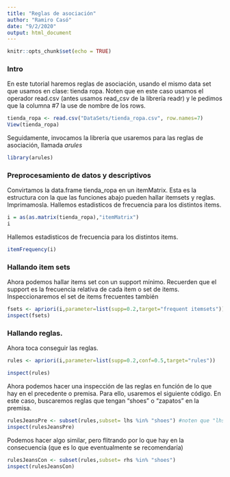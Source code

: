 ```yaml
---
title: "Reglas de asociación"
author: "Ramiro Casó"
date: "9/2/2020"
output: html_document
---
```


```r
knitr::opts_chunk$set(echo = TRUE)
```

### Intro

En este tutorial haremos reglas de asociación, usando el mismo data set que usamos en clase: tienda ropa. Noten que en este caso usamos el operador read.csv (antes usamos read_csv de la librería readr) y le pedimos que la columna #7 la use de nombre de los rows. 

```r
tienda_ropa <- read.csv("DataSets/tienda_ropa.csv", row.names=7)
View(tienda_ropa)
```

Seguidamente, invocamos la librería que usaremos para las reglas de asociación, llamada *arules*

```r
library(arules)
```

### Preprocesamiento de datos y descriptivos

Convirtamos la data.frame tienda_ropa en un itemMatrix. Esta es la estructura con la que las funciones abajo pueden hallar itemsets y reglas. Imprimamosla. Hallemos estadisticos de frecuencia para los distintos items.

```r
i = as(as.matrix(tienda_ropa),"itemMatrix")
i

```

Hallemos estadisticos de frecuencia para los distintos items.
```r
itemFrequency(i)
```

### Hallando item sets

Ahora podemos hallar items set con un support mínimo. Recuerden que el support es la frecuencia relativa de cada item o set de items. Inspeccionaremos el set de items frecuentes también

```r
fsets <- apriori(i,parameter=list(supp=0.2,target="frequent itemsets"))
inspect(fsets)
```

### Hallando reglas. 

Ahora toca conseguir las reglas. 

```r
rules <- apriori(i,parameter=list(supp=0.2,conf=0.5,target="rules"))

```
```r
inspect(rules)
```

Ahora podemos hacer una inspección de las reglas en función de lo que hay en el precedente o premisa. Para ello, usaremos el siguiente código. En este caso, buscaremos reglas que tengan "shoes" o "zapatos" en la premisa. 
```r
rulesJeansPre <- subset(rules,subset= lhs %in% "shoes") #noten que "lhs" refiere a "left hand side" o lado izquierdo de la regla
inspect(rulesJeansPre)

```

Podemos hacer algo similar, pero flitrando por lo que hay en la consecuencia (que es lo que eventualmente se recomendaría)
```r
rulesJeansCon <- subset(rules,subset= rhs %in% "shoes")
inspect(rulesJeansCon)

```

